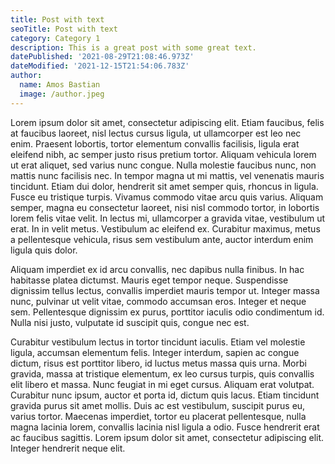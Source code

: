 ```yaml
---
title: Post with text
seoTitle: Post with text
category: Category 1
description: This is a great post with some great text.
datePublished: '2021-08-29T21:08:46.973Z'
dateModified: '2021-12-15T21:54:06.783Z'
author:
  name: Amos Bastian
  image: /author.jpeg
---
```


Lorem ipsum dolor sit amet, consectetur adipiscing elit. Etiam faucibus, felis at faucibus laoreet, nisl lectus cursus ligula, ut ullamcorper est leo nec enim. Praesent lobortis, tortor elementum convallis facilisis, ligula erat eleifend nibh, ac semper justo risus pretium tortor. Aliquam vehicula lorem ut erat aliquet, sed varius nunc congue. Nulla molestie faucibus nunc, non mattis nunc facilisis nec. In tempor magna ut mi mattis, vel venenatis mauris tincidunt. Etiam dui dolor, hendrerit sit amet semper quis, rhoncus in ligula. Fusce eu tristique turpis. Vivamus commodo vitae arcu quis varius. Aliquam semper, magna eu consectetur laoreet, nisi nisl commodo tortor, in lobortis lorem felis vitae velit. In lectus mi, ullamcorper a gravida vitae, vestibulum ut erat. In in velit metus. Vestibulum ac eleifend ex. Curabitur maximus, metus a pellentesque vehicula, risus sem vestibulum ante, auctor interdum enim ligula quis dolor.

Aliquam imperdiet ex id arcu convallis, nec dapibus nulla finibus. In hac habitasse platea dictumst. Mauris eget tempor neque. Suspendisse dignissim tellus lectus, convallis imperdiet mauris tempor ut. Integer massa nunc, pulvinar ut velit vitae, commodo accumsan eros. Integer et neque sem. Pellentesque dignissim ex purus, porttitor iaculis odio condimentum id. Nulla nisi justo, vulputate id suscipit quis, congue nec est.

Curabitur vestibulum lectus in tortor tincidunt iaculis. Etiam vel molestie ligula, accumsan elementum felis. Integer interdum, sapien ac congue dictum, risus est porttitor libero, id luctus metus massa quis urna. Morbi gravida, massa at tristique elementum, ex leo cursus turpis, quis convallis elit libero et massa. Nunc feugiat in mi eget cursus. Aliquam erat volutpat. Curabitur nunc ipsum, auctor et porta id, dictum quis lacus. Etiam tincidunt gravida purus sit amet mollis. Duis ac est vestibulum, suscipit purus eu, varius tortor. Maecenas imperdiet, tortor eu placerat pellentesque, nulla magna lacinia lorem, convallis lacinia nisl ligula a odio. Fusce hendrerit erat ac faucibus sagittis. Lorem ipsum dolor sit amet, consectetur adipiscing elit. Integer hendrerit neque elit.
